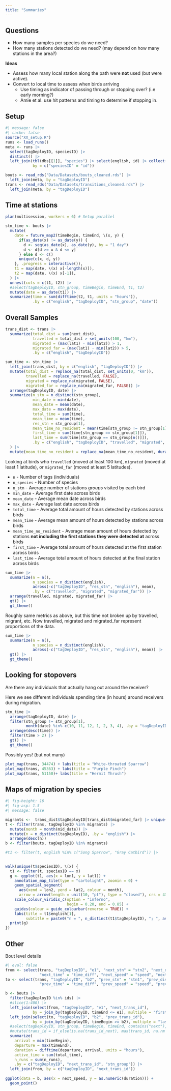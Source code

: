 ```yaml
---
title: "Summaries"
---
```


## Questions

- How many samples per species do we need?
- How many stations detected do we need? (may depend on how many stations in the area?)

**Ideas**

- Assess how many local station along the path were **not** used (but were active). 
- Convert to local time to assess when birds arriving
  - Use timing as indicator of passing through or stopping over? (i.e early morning?)
  - Amie et al. use hit patterns and timing to determine if stopping in. 
  

## Setup
```r
#| message: false
#| cache: false
source("XX_setup.R")
runs <- load_runs()
meta <- runs |>
  select(tagDeployID, speciesID) |>
  distinct() |>
  left_join(tbl(dbs[[1]], "species") |> select(english, id) |> collect(), 
            by = c("speciesID" = "id"))

bouts <- read_rds("Data/Datasets/bouts_cleaned.rds") |>
  left_join(meta, by = "tagDeployID")
trans <- read_rds("Data/Datasets/transitions_cleaned.rds") |>
  left_join(meta, by = "tagDeployID")

```

## Time at stations

```r
plan(multisession, workers = 6) # Setup parallel

stn_time <- bouts |>
  mutate(
    date = future_map2(timeBegin, timeEnd, \(x, y) {
      if(as_date(x) != as_date(y)) {
        d <- seq(as_date(x), as_date(y), by = "1 day") 
        d <- d[d >= x & d <= y]
      } else d <- c()
      unique(c(x, d, y))
    }, .progress = interactive()),
    t1 = map(date, \(x) x[-length(x)]),
    t2 = map(date, \(x) x[-1]),
  ) |>
  unnest(cols = c(t1, t2)) |>
  #select(tagDeployID, stn_group, timeBegin, timeEnd, t1, t2)
  mutate(date = as_date(t1)) |>
  summarize(time = sum(difftime(t2, t1, units = "hours")), 
            .by = c("english", "tagDeployID", "stn_group", "date"))
```


## Overall Samples

```r
trans_dist <- trans |>
  summarize(total_dist = sum(next_dist), 
            travelled = total_dist > set_units(100, "km"),
            migrated = (max(lat1) - min(lat2)) > 1,
            migrated_far = (max(lat1) - min(lat2)) > 5,
            .by = c("english", "tagDeployID"))

sum_time <- stn_time |> 
  left_join(trans_dist, by = c("english", "tagDeployID")) |>
  mutate(total_dist = replace_na(total_dist, set_units(0, "km")),
         travelled = replace_na(travelled, FALSE),
         migrated = replace_na(migrated, FALSE),
         migrated_far = replace_na(migrated_far, FALSE)) |>
  arrange(tagDeployID, date) |>
  summarize(n_stn = n_distinct(stn_group), 
            min_date = min(date),
            mean_date = mean(date),
            max_date = max(date),
            total_time = sum(time),
            mean_time = mean(time),
            res_stn = stn_group[1],
            mean_time_no_resident = mean(time[stn_group != stn_group[1]]),
            first_time = sum(time[stn_group == stn_group[1]]),
            last_time = sum(time[stn_group == stn_group[n()]]),
            .by = c("english", "tagDeployID", "travelled", "migrated", "migrated_far")
  ) |>
  mutate(mean_time_no_resident = replace_na(mean_time_no_resident, duration(0, "hours")))
```

Looking at birds who `travelled` (moved at least 100 km), 
`migrated` (moved at least 1 latitude), or
`migrated_far` (moved at least 5 latitudes). 

- `n` - Number of tags (individuals)
- `n_species` - Number of species
- `n_stn` - Average number of stations *groups* visited by each bird
- `min_date` - Average first date across birds
- `mean_date` - Average mean date across birds
- `max_date` - Average last date across birds
- `total_time` - Average total amount of hours detected by stations across birds
- `mean_time` - Average mean amount of hours detected by stations across birds
- `mean_time_no_resident` - Average mean amount of hours detected by stations **not including the first stations they were detected at** across birds
- `first_time` - Average total amount of hours detected at the first station across birds
- `last_time` - Average total amount of hours detected at the final station across birds


```r
sum_time |>
  summarize(n = n(),
            n_species = n_distinct(english),
            across(-c("tagDeployID", "res_stn", "english"), mean), 
            .by = c("travelled", "migrated", "migrated_far")) |>
  arrange(travelled, migrated, migrated_far) |>
  gt() |>
  gt_theme()
```

Roughly same metrics as above, but this time not broken up by travelled, migrant, etc.
Now travelled, migrated and migrated_far represent proportions of the data.

```r
sum_time |>
  summarize(n = n(),
            n_species = n_distinct(english),
            across(-c("tagDeployID", "res_stn", "english"), mean)) |>
  gt() |>
  gt_theme()
```


## Looking for stopovers

Are there any individuals that actually hang out around the receiver?

Here we see different individuals spending time (in hours) around receivers during
migration.
```r
stn_time |>
  arrange(tagDeployID, date) |>
  filter(stn_group != stn_group[1], 
         month(date) %in% c(10, 11, 12, 1, 2, 3, 4), .by = "tagDeployID") |>
  arrange(desc(time)) |>
  filter(time > 2) |>
  gt() |>
  gt_theme()
```

Possibly yes! (but not many)

```r
plot_map(trans, 34474) + labs(title = "White-throated Sparrow")
plot_map(trans, 45363) + labs(title = "Purple Finch")
plot_map(trans, 51150)+ labs(title = "Hermit Thrush")
```

## Maps of migration by species

```r
#| fig-height: 16
#| fig-asp: 1.5
#| message: false

migrants <-  trans_dist$tagDeployID[trans_dist$migrated_far] |> unique()
t <- filter(trans, tagDeployID %in% migrants) |>
  mutate(month = month(mid_date)) |>
  mutate(n = n_distinct(tagDeployID), .by = "english") |>
  arrange(desc(n))
b <- filter(bouts, tagDeployID %in% migrants)

#t1 <- filter(t, english %in% c("Song Sparrow", "Gray Catbird")) |>
  

walk(unique(t$speciesID), \(x) {
  t1 <- filter(t, speciesID == x)
  g <- ggplot(t1, aes(x = lon1, y = lat1)) +
    annotation_map_tile(type = "cartolight", zoomin = 0) +
    geom_spatial_segment(
      aes(xend = lon2, yend = lat2, colour = month),
      arrow = arrow(length = unit(10, "pt"), type = "closed"), crs = 4326, na.rm = TRUE) +
    scale_colour_viridis_c(option = "inferno", 
                           begin = 0.20, end = 0.85) +
    guides(colour = guide_colourbar(reverse = TRUE)) +
    labs(title = t1$english[1], 
         subtitle = paste0("n = ", n_distinct(t1$tagDeployID), "; ", as_date(min(t1$b1)), " to ", as_date(max(t1$e2))))
  print(g)
})

```


## Other

Bout level details
```r
#| eval: false
from <- select(trans, "tagDeployID", "e1", "next_stn" = "stn2", "next_dist",
               "next_time" = "time_diff", "next_speed" = "speed", "next_trans_id" = "trans_id")
to <- select(trans, "tagDeployID", "b2", "prev_stn" = "stn1", "prev_dist" = "next_dist",
               "prev_time" = "time_diff", "prev_speed" = "speed", "prev_trans_id" = "trans_id")

b <- bouts |>
  filter(tagDeployID %in% ids) |>
  #slice(1:400) |>
  left_join(select(from, "tagDeployID", "e1", "next_trans_id"), 
            by = join_by(tagDeployID, timeEnd <= e1), multiple = "first") |>
  left_join(select(to, "tagDeployID", "b2", "prev_trans_id"), 
            by = join_by(tagDeployID, timeBegin >= b2), multiple = "last") |>
  #select(tagDeployID, stn_group, timeBegin, timeEnd, contains("next"), contains("prev"))
  #mutate(trans_id = if_else(is.na(trans_id_next), max(trans_id, na.rm = TRUE) + 1, trans_id), .by = "tagDeployID") |>
  summarize(
    arrival = min(timeBegin), 
    departure = max(timeEnd),
    duration = difftime(departure, arrival, units = "hours"), 
    active_time = sum(total_time),
    n_runs = sum(n_runs), 
    .by = c("tagDeployID", "next_trans_id", "stn_group")) |>
  left_join(from, by = c("tagDeployID", "next_trans_id"))
    
ggplot(data = b, aes(x = next_speed, y = as.numeric(duration))) + 
  geom_point()


```

